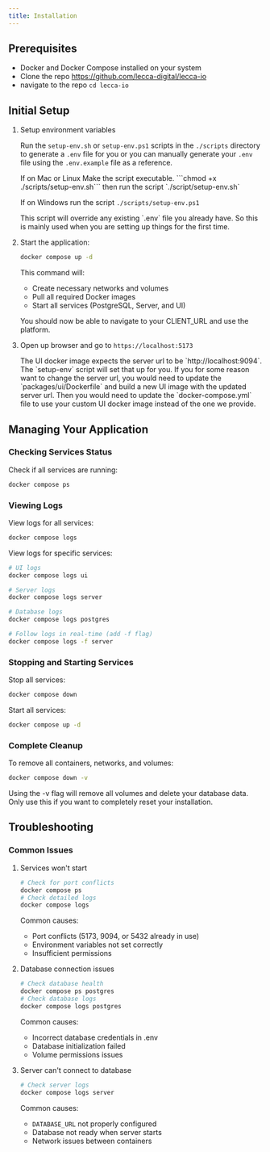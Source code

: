 ```yaml
---
title: Installation
---
```


## Prerequisites

- Docker and Docker Compose installed on your system
- Clone the repo https://github.com/lecca-digital/lecca-io
- navigate to the repo `cd lecca-io`

## Initial Setup

1. Setup environment variables

   Run the `setup-env.sh` or `setup-env.ps1` scripts in the `./scripts` directory to generate a `.env` file for you or you can manually generate your `.env` file using the `.env.example` file as a reference.

   <Callout>
     If on Mac or Linux Make the script executable. ```chmod +x
     ./scripts/setup-env.sh``` then run the script `./script/setup-env.sh`
   </Callout>

   <Callout>If on Windows run the script `./scripts/setup-env.ps1`</Callout>

   <Callout type="warn">
     This script will override any existing `.env` file you already have. So
     this is mainly used when you are setting up things for the first time.
   </Callout>

2. Start the application:

   ```bash
   docker compose up -d
   ```

   This command will:

   - Create necessary networks and volumes
   - Pull all required Docker images
   - Start all services (PostgreSQL, Server, and UI)

   You should now be able to navigate to your CLIENT_URL and use the platform.

3. Open up browser and go to `https://localhost:5173`

   <Callout type="warn">
     The UI docker image expects the server url to be `http://localhost:9094`.
     The `setup-env` script will set that up for you. If you for some reason
     want to change the server url, you would need to update the
     `packages/ui/Dockerfile` and build a new UI image with the updated server
     url. Then you would need to update the `docker-compose.yml` file to use
     your custom UI docker image instead of the one we provide.
   </Callout>

## Managing Your Application

### Checking Services Status

Check if all services are running:

```bash
docker compose ps
```

### Viewing Logs

View logs for all services:

```bash
docker compose logs
```

View logs for specific services:

```bash
# UI logs
docker compose logs ui

# Server logs
docker compose logs server

# Database logs
docker compose logs postgres

# Follow logs in real-time (add -f flag)
docker compose logs -f server
```

### Stopping and Starting Services

Stop all services:

```bash
docker compose down
```

Start all services:

```bash
docker compose up -d
```

### Complete Cleanup

To remove all containers, networks, and volumes:

```bash
docker compose down -v
```

<Callout type="warn">
  Using the -v flag will remove all volumes and delete your database data. Only
  use this if you want to completely reset your installation.
</Callout>

## Troubleshooting

### Common Issues

1. Services won't start

   ```bash
   # Check for port conflicts
   docker compose ps
   # Check detailed logs
   docker compose logs
   ```

   Common causes:

   - Port conflicts (5173, 9094, or 5432 already in use)
   - Environment variables not set correctly
   - Insufficient permissions

2. Database connection issues

   ```bash
   # Check database health
   docker compose ps postgres
   # Check database logs
   docker compose logs postgres
   ```

   Common causes:

   - Incorrect database credentials in .env
   - Database initialization failed
   - Volume permissions issues

3. Server can't connect to database
   ```bash
   # Check server logs
   docker compose logs server
   ```
   Common causes:
   - `DATABASE_URL` not properly configured
   - Database not ready when server starts
   - Network issues between containers
